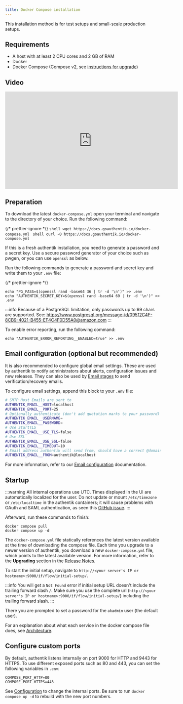 ```yaml
---
title: Docker Compose installation
---
```


This installation method is for test setups and small-scale production setups.

## Requirements

- A host with at least 2 CPU cores and 2 GB of RAM
- Docker
- Docker Compose (Compose v2, see [instructions for upgrade](https://docs.docker.com/compose/migrate/))

## Video

<iframe
    width="560"
    height="315"
    src="https://www.youtube.com/embed/O1qUbrk4Yc8?si=HiSBjmJYhE_oJhB1&amp;start=22"
    title="YouTube video player"
    frameBorder="0"
    allow="accelerometer; autoplay; clipboard-write; encrypted-media; gyroscope; picture-in-picture; web-share"
    allowFullScreen
></iframe>

## Preparation

To download the latest `docker-compose.yml` open your terminal and navigate to the directory of your choice.
Run the following command:


{/* prettier-ignore */}
<Tabs groupId="OS">
    <TabItem value="Linux" label="Linux" default>
        ```shell
        wget https://docs.goauthentik.io/docker-compose.yml
        ```
    </TabItem>
    <TabItem value="macOS" label="macOS">
        ```shell
        curl -O https://docs.goauthentik.io/docker-compose.yml
        ```
    </TabItem>
</Tabs>

If this is a fresh authentik installation, you need to generate a password and a secret key. Use a secure password generator of your choice such as pwgen, or you can use `openssl` as below.

Run the following commands to generate a password and secret key and write them to your `.env` file:

{/* prettier-ignore */}
```shell
echo "PG_PASS=$(openssl rand -base64 36 | tr -d '\n')" >> .env
echo "AUTHENTIK_SECRET_KEY=$(openssl rand -base64 60 | tr -d '\n')" >> .env
```

:::info
Because of a PostgreSQL limitation, only passwords up to 99 chars are supported. See: https://www.postgresql.org/message-id/09512C4F-8CB9-4021-B455-EF4C4F0D55A0@amazon.com
:::

To enable error reporting, run the following command:

```shell
echo "AUTHENTIK_ERROR_REPORTING__ENABLED=true" >> .env
```

## Email configuration (optional but recommended)

It is also recommended to configure global email settings. These are used by authentik to notify administrators about alerts, configuration issues and new releases. They can also be used by [Email stages](../../add-secure-apps/flows-stages/stages/email/index.mdx) to send verification/recovery emails.

To configure email settings, append this block to your `.env` file:

```sh
# SMTP Host Emails are sent to
AUTHENTIK_EMAIL__HOST=localhost
AUTHENTIK_EMAIL__PORT=25
# Optionally authenticate (don't add quotation marks to your password)
AUTHENTIK_EMAIL__USERNAME=
AUTHENTIK_EMAIL__PASSWORD=
# Use StartTLS
AUTHENTIK_EMAIL__USE_TLS=false
# Use SSL
AUTHENTIK_EMAIL__USE_SSL=false
AUTHENTIK_EMAIL__TIMEOUT=10
# Email address authentik will send from, should have a correct @domain
AUTHENTIK_EMAIL__FROM=authentik@localhost
```

For more information, refer to our [Email configuration](../email.mdx) documentation.

## Startup

:::warning
All internal operations use UTC. Times displayed in the UI are automatically localized for the user. Do not update or mount `/etc/timezone` or `/etc/localtime` in the authentik containers; it will cause problems with OAuth and SAML authentication, as seen this [GitHub issue](https://github.com/goauthentik/authentik/issues/3005).
:::

Afterward, run these commands to finish:

```shell
docker compose pull
docker compose up -d
```

The `docker-compose.yml` file statically references the latest version available at the time of downloading the compose file. Each time you upgrade to a newer version of authentik, you download a new `docker-compose.yml` file, which points to the latest available version. For more information, refer to the **Upgrading** section in the [Release Notes](../../../releases/).

To start the initial setup, navigate to `http://<your server's IP or hostname>:9000/if/flow/initial-setup/`.

:::info
You will get a `Not Found` error if initial setup URL doesn't include the trailing forward slash `/`. Make sure you use the complete url (`http://<your server's IP or hostname>:9000/if/flow/initial-setup/`) including the trailing forward slash.
:::

There you are prompted to set a password for the `akadmin` user (the default user).

For an explanation about what each service in the docker compose file does, see [Architecture](../../core/architecture.md).

## Configure custom ports

By default, authentik listens internally on port 9000 for HTTP and 9443 for HTTPS. To use different exposed ports such as 80 and 443, you can set the following variables in `.env`:

```shell
COMPOSE_PORT_HTTP=80
COMPOSE_PORT_HTTPS=443
```

See [Configuration](../configuration/configuration.mdx) to change the internal ports. Be sure to run `docker compose up -d` to rebuild with the new port numbers.
